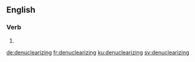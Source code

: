==English==

===Verb===
{{head|en|present participle}}

# {{present participle of|denuclearize|lang=en|nocat=1}}

[[de:denuclearizing]]
[[fr:denuclearizing]]
[[ku:denuclearizing]]
[[sv:denuclearizing]]
